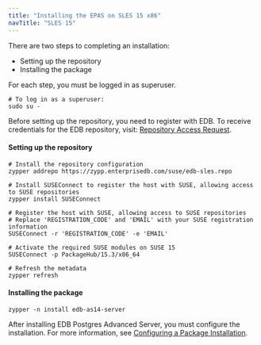```yaml
---
title: "Installing the EPAS on SLES 15 x86"
navTitle: "SLES 15"
---
```


There are two steps to completing an installation:

- Setting up the repository
- Installing the package

For each step, you must be logged in as superuser.

```shell
# To log in as a superuser:
sudo su -
```

Before setting up the repository, you need to register with EDB. To receive credentials for the EDB repository, visit: [Repository Access Request](https://www.enterprisedb.com/repository-access-request).

#### Setting up the repository

```shell
# Install the repository configuration
zypper addrepo https://zypp.enterprisedb.com/suse/edb-sles.repo

# Install SUSEConnect to register the host with SUSE, allowing access to SUSE repositories
zypper install SUSEConnect

# Register the host with SUSE, allowing access to SUSE repositories
# Replace 'REGISTRATION_CODE' and 'EMAIL' with your SUSE registration information
SUSEConnect -r 'REGISTRATION_CODE' -e 'EMAIL'

# Activate the required SUSE modules on SUSE 15
SUSEConnect -p PackageHub/15.3/x86_64

# Refresh the metadata
zypper refresh
```

#### Installing the package

```shell
zypper -n install edb-as14-server
```

After installing EDB Postgres Advanced Server, you must configure the installation. For more information, see [Configuring a Package Installation](#configuring-a-package-installation).